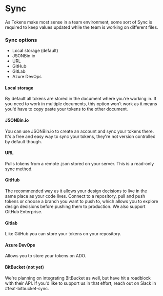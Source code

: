 # Sync

As Tokens make most sense in a team environment, some sort of Sync is required to keep values updated while the team is working on different files.

### Sync options
- Local storage (default)
- JSONBin.io
- URL 
- GitHub 
- GitLab
- Azure DevOps

#### Local storage
By default all tokens are stored in the document where you're working in. If you need to work in multiple documents, this option won't work as it means you'd have to copy paste your tokens to the other document.

#### JSONBin.io
You can use JSONBin.io to create an account and sync your tokens there. It's a free and easy way to sync your tokens, they're not version controlled by default though.

#### URL
Pulls tokens from a remote .json stored on your server. This is a read-only sync method.

#### GitHub
The recommended way as it allows your design decisions to live in the same place as your code lives. Connect to a repository, pull and push tokens or choose a branch you want to push to, which allows you to explore design decisions before pushing them to production. We also support GitHub Enterprise.

#### Gitlab
Like GitHub you can store your tokens on your repository.

#### Azure DevOps
Allows you to store your tokens on ADO.

#### BitBucket (not yet)
We're planning on integrating BitBucket as well, but have hit a roadblock with their API. If you'd like to support us in that effort, reach out on Slack in #feat-bitbucket-sync.